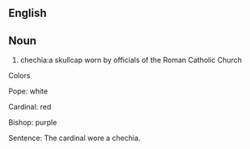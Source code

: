 ==English==
==Noun==
#chechia:a skullcap worn by officials of the Roman Catholic Church

Colors


Pope: white


Cardinal: red


Bishop: purple

Sentence: The cardinal wore a chechia.